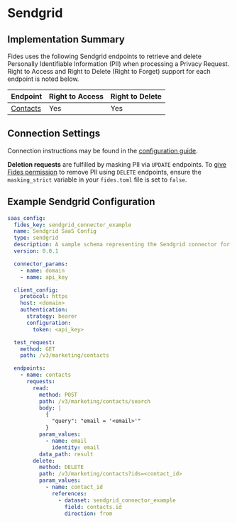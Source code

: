 
# Sendgrid

## Implementation Summary

Fides uses the following Sendgrid endpoints to retrieve and delete Personally Identifiable Information (PII) when processing a Privacy Request. Right to Access and Right to Delete (Right to Forget) support for each endpoint is noted below.

|Endpoint | Right to Access | Right to Delete |
|----|----|----|
|[Contacts](https://docs.sendgrid.com/api-reference/contacts/search-contacts) | Yes | Yes |

## Connection Settings

Connection instructions may be found in the [configuration guide](../saas-config).

**Deletion requests** are fulfilled by masking PII via `UPDATE` endpoints. To [give Fides permission](../../../configuration/configuration) to remove PII using `DELETE` endpoints, ensure the `masking_strict` variable in your `fides.toml` file is set to `false`.

## Example Sendgrid Configuration

```yaml
saas_config:
  fides_key: sendgrid_connector_example
  name: Sendgrid SaaS Config
  type: sendgrid
  description: A sample schema representing the Sendgrid connector for Fides
  version: 0.0.1

  connector_params:
    - name: domain
    - name: api_key

  client_config:
    protocol: https
    host: <domain>
    authentication:
      strategy: bearer
      configuration:
        token: <api_key>

  test_request:
    method: GET
    path: /v3/marketing/contacts

  endpoints:
    - name: contacts
      requests:
        read:
          method: POST
          path: /v3/marketing/contacts/search
          body: |
            {
              "query": "email = '<email>'"
            }
          param_values:
            - name: email
              identity: email
          data_path: result
        delete:
          method: DELETE
          path: /v3/marketing/contacts?ids=<contact_id>
          param_values:
            - name: contact_id
              references:
                - dataset: sendgrid_connector_example
                  field: contacts.id
                  direction: from
```
